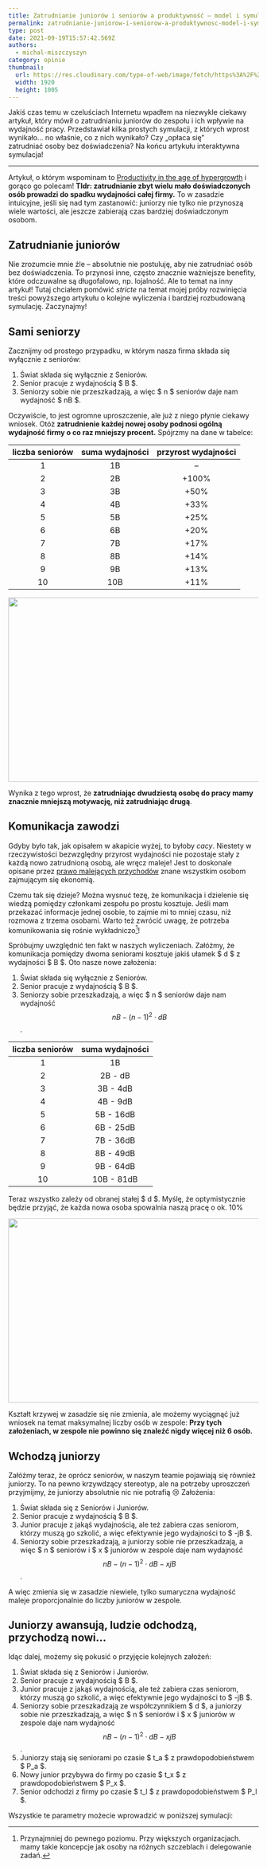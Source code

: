 ```yaml
---
title: Zatrudnianie juniorów i seniorów a produktywność – model i symulacja
permalink: zatrudnianie-juniorow-i-seniorow-a-produktywnosc-model-i-symulacja
type: post
date: 2021-09-19T15:57:42.569Z
authors:
  - michal-miszczyszyn
category: opinie
thumbnail:
  url: https://res.cloudinary.com/type-of-web/image/fetch/https%3A%2F%2Fog.typeofweb.com%2Fapi%3Ftext%3D**Czy%2Bwarto%2Bzatrudnia%25C4%2587%2Bjunior%25C3%25B3w%253F**%250A%25F0%259F%25A4%2593%2BModel%2Bi%2Bsymulacja%2Bproduktywno%25C5%259Bci%2Bzespo%25C5%2582%25C3%25B3w%2B%25F0%259F%2593%2588%26overlayColor%3D4b271b%26overlayOpacity%3D0.60
  width: 1920
  height: 1005
---
```


Jakiś czas temu w czeluściach Internetu wpadłem na niezwykle ciekawy artykuł, który mówił o zatrudnianiu juniorów do zespołu i ich wpływie na wydajność pracy. Przedstawiał kilka prostych symulacji, z których wprost wynikało… no właśnie, co z nich wynikało? Czy „opłaca się” zatrudniać osoby bez doświadczenia? Na końcu artykułu interaktywna symulacja!

---

Artykuł, o którym wspominam to [Productivity in the age of hypergrowth](https://lethain.com/productivity-in-the-age-of-hypergrowth/) i gorąco go polecam! **Tldr: zatrudnianie zbyt wielu mało doświadczonych osób prowadzi do spadku wydajności całej firmy.** To w zasadzie intuicyjne, jeśli się nad tym zastanowić: juniorzy nie tylko nie przynoszą wiele wartości, ale jeszcze zabierają czas bardziej doświadczonym osobom.

## Zatrudnianie juniorów

Nie zrozumcie mnie źle – absolutnie nie postuluję, aby nie zatrudniać osób bez doświadczenia. To przynosi inne, często znacznie ważniejsze benefity, które odczuwalne są długofalowo, np. lojalność. Ale to temat na inny artykuł! Tutaj chciałem pomówić _stricte_ na temat mojej próby rozwinięcia treści powyższego artykułu o kolejne wyliczenia i bardziej rozbudowaną symulację. Zaczynajmy!

## Sami seniorzy

Zacznijmy od prostego przypadku, w którym nasza firma składa się wyłącznie z seniorów:

1. Świat składa się wyłącznie z Seniorów.
2. Senior pracuje z wydajnością $ B $.
3. Seniorzy sobie nie przeszkadzają, a więc $ n $ seniorów daje nam wydajność $ nB $.

Oczywiście, to jest ogromne uproszczenie, ale już z niego płynie ciekawy wniosek. Otóż **zatrudnienie każdej nowej osoby podnosi ogólną wydajność firmy o co raz mniejszy procent.** Spójrzmy na dane w tabelce:

| liczba seniorów | suma wydajności | przyrost wydajności |
| :-------------: | :-------------: | :-----------------: |
|        1        |       1B        |          –          |
|        2        |       2B        |        +100%        |
|        3        |       3B        |        +50%         |
|        4        |       4B        |        +33%         |
|        5        |       5B        |        +25%         |
|        6        |       6B        |        +20%         |
|        7        |       7B        |        +17%         |
|        8        |       8B        |        +14%         |
|        9        |       9B        |        +13%         |
|       10        |       10B       |        +11%         |

<img src="/public/assets/Screenshot_2021-09-22_at_11.05.27_bbjg7x.png" width="600" height="370" />

Wynika z tego wprost, że **zatrudniając dwudziestą osobę do pracy mamy znacznie mniejszą motywację, niż zatrudniając drugą**.

## Komunikacja zawodzi

Gdyby było tak, jak opisałem w akapicie wyżej, to byłoby _cacy_. Niestety w rzeczywistości bezwzględny przyrost wydajności nie pozostaje stały z każdą nowo zatrudnioną osobą, ale wręcz maleje! Jest to doskonale opisane przez [prawo malejących przychodów](https://en.wikipedia.org/wiki/Diminishing_returns) znane wszystkim osobom zajmującym się ekonomią.

Czemu tak się dzieje? Można wysnuć tezę, że komunikacja i dzielenie się wiedzą pomiędzy członkami zespołu po prostu kosztuje. Jeśli mam przekazać informacje jednej osobie, to zajmie mi to mniej czasu, niż rozmowa z trzema osobami. Warto też zwrócić uwagę, że potrzeba komunikowania się rośnie wykładniczo[^1]!

Spróbujmy uwzględnić ten fakt w naszych wyliczeniach. Załóżmy, że komunikacja pomiędzy dwoma seniorami kosztuje jakiś ułamek $ d $ z wydajności $ B $. Oto nasze nowe założenia:

1. Świat składa się wyłącznie z Seniorów.
2. Senior pracuje z wydajnością $ B $.
3. Seniorzy sobie przeszkadzają, a więc $ n $ seniorów daje nam wydajność $$ nB-(n-1)^2\cdot dB $$.

| liczba seniorów | suma wydajności |
| :-------------: | :-------------: |
|        1        |       1B        |
|        2        |     2B - dB     |
|        3        |    3B - 4dB     |
|        4        |    4B - 9dB     |
|        5        |    5B - 16dB    |
|        6        |    6B - 25dB    |
|        7        |    7B - 36dB    |
|        8        |    8B - 49dB    |
|        9        |    9B - 64dB    |
|       10        |   10B - 81dB    |

Teraz wszystko zależy od obranej stałej $ d $. Myślę, że optymistycznie będzie przyjąć, że każda nowa osoba spowalnia naszą pracę o ok. 10%

<img src="/public/assets/Screenshot_2021-09-22_at_11.08.41_fdwc8a.png" width="600" height="370" />

Kształt krzywej w zasadzie się nie zmienia, ale możemy wyciągnąć już wniosek na temat maksymalnej liczby osób w zespole: **Przy tych założeniach, w zespole nie powinno się znaleźć nigdy więcej niż 6 osób.**

## Wchodzą juniorzy

Załóżmy teraz, że oprócz seniorów, w naszym teamie pojawiają się również juniorzy. To na pewno krzywdzący stereotyp, ale na potrzeby uproszczeń przyjmijmy, że juniorzy absolutnie nic nie potrafią 😢 Założenia:

1. Świat składa się z Seniorów i Juniorów.
2. Senior pracuje z wydajnością $ B $.
3. Junior pracuje z jakąś wydajnością, ale też zabiera czas seniorom, którzy muszą go szkolić, a więc efektywnie jego wydajności to $ -jB $.
4. Seniorzy sobie przeszkadzają, a juniorzy sobie nie przeszkadzają, a więc $ n $ seniorów i $ x $ juniorów w zespole daje nam wydajność $$ nB-(n-1)^2\cdot dB-xjB $$.

A więc zmienia się w zasadzie niewiele, tylko sumaryczna wydajność maleje proporcjonalnie do liczby juniorów w zespole.

## Juniorzy awansują, ludzie odchodzą, przychodzą nowi…

Idąc dalej, możemy się pokusić o przyjęcie kolejnych założeń:

1. Świat składa się z Seniorów i Juniorów.
2. Senior pracuje z wydajnością $ B $.
3. Junior pracuje z jakąś wydajnością, ale też zabiera czas seniorom, którzy muszą go szkolić, a więc efektywnie jego wydajności to $ -jB $.
4. Seniorzy sobie przeszkadzają ze współczynnikiem $ d $, a juniorzy sobie nie przeszkadzają, a więc $ n $ seniorów i $ x $ juniorów w zespole daje nam wydajność $$ nB-(n-1)^2\cdot dB-xjB $$.
5. Juniorzy stają się seniorami po czasie $ t_a $ z prawdopodobieństwem $ P_a $.
6. Nowy junior przybywa do firmy po czasie $ t_x $ z prawdopodobieństwem $ P_x $.
7. Senior odchodzi z firmy po czasie $ t_l $ z prawdopodobieństwem $ P_l $.

Wszystkie te parametry możecie wprowadzić w poniższej symulacji:

<DemoSimulation />

[^1]: Przynajmniej do pewnego poziomu. Przy większych organizacjach. mamy takie koncepcje jak osoby na różnych szczeblach i delegowanie zadań.
